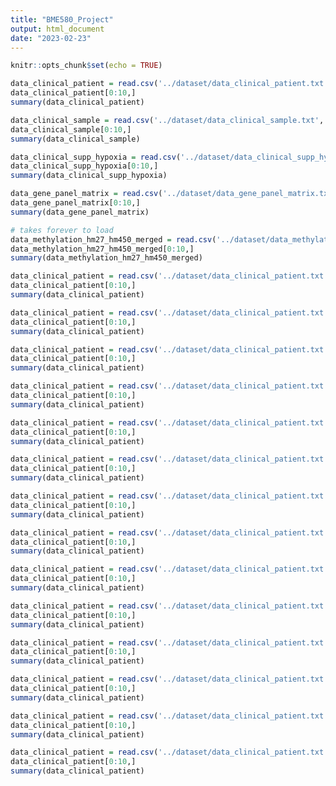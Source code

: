 ```yaml
---
title: "BME580_Project"
output: html_document
date: "2023-02-23"
---
```


```r
knitr::opts_chunk$set(echo = TRUE)
```


```r
data_clinical_patient = read.csv('../dataset/data_clinical_patient.txt', sep='\t', header = TRUE)
data_clinical_patient[0:10,]
summary(data_clinical_patient)
```
```r
data_clinical_sample = read.csv('../dataset/data_clinical_sample.txt', sep='\t', header = TRUE)
data_clinical_sample[0:10,]
summary(data_clinical_sample)
```
```r
data_clinical_supp_hypoxia = read.csv('../dataset/data_clinical_supp_hypoxia.txt', sep='\t', header = TRUE)
data_clinical_supp_hypoxia[0:10,]
summary(data_clinical_supp_hypoxia)
```
```r
data_gene_panel_matrix = read.csv('../dataset/data_gene_panel_matrix.txt', sep='\t', header = TRUE)
data_gene_panel_matrix[0:10,]
summary(data_gene_panel_matrix)
```
```r
# takes forever to load
data_methylation_hm27_hm450_merged = read.csv('../dataset/data_methylation_hm27_hm450_merged.txt', sep='\t', header = TRUE)
data_methylation_hm27_hm450_merged[0:10,]
summary(data_methylation_hm27_hm450_merged)
```
```r
data_clinical_patient = read.csv('../dataset/data_clinical_patient.txt', sep='\t', header = TRUE)
data_clinical_patient[0:10,]
summary(data_clinical_patient)
```
```r
data_clinical_patient = read.csv('../dataset/data_clinical_patient.txt', sep='\t', header = TRUE)
data_clinical_patient[0:10,]
summary(data_clinical_patient)
```
```r
data_clinical_patient = read.csv('../dataset/data_clinical_patient.txt', sep='\t', header = TRUE)
data_clinical_patient[0:10,]
summary(data_clinical_patient)
```
```r
data_clinical_patient = read.csv('../dataset/data_clinical_patient.txt', sep='\t', header = TRUE)
data_clinical_patient[0:10,]
summary(data_clinical_patient)
```
```r
data_clinical_patient = read.csv('../dataset/data_clinical_patient.txt', sep='\t', header = TRUE)
data_clinical_patient[0:10,]
summary(data_clinical_patient)
```
```r
data_clinical_patient = read.csv('../dataset/data_clinical_patient.txt', sep='\t', header = TRUE)
data_clinical_patient[0:10,]
summary(data_clinical_patient)
```
```r
data_clinical_patient = read.csv('../dataset/data_clinical_patient.txt', sep='\t', header = TRUE)
data_clinical_patient[0:10,]
summary(data_clinical_patient)
```
```r
data_clinical_patient = read.csv('../dataset/data_clinical_patient.txt', sep='\t', header = TRUE)
data_clinical_patient[0:10,]
summary(data_clinical_patient)
```
```r
data_clinical_patient = read.csv('../dataset/data_clinical_patient.txt', sep='\t', header = TRUE)
data_clinical_patient[0:10,]
summary(data_clinical_patient)
```
```r
data_clinical_patient = read.csv('../dataset/data_clinical_patient.txt', sep='\t', header = TRUE)
data_clinical_patient[0:10,]
summary(data_clinical_patient)
```
```r
data_clinical_patient = read.csv('../dataset/data_clinical_patient.txt', sep='\t', header = TRUE)
data_clinical_patient[0:10,]
summary(data_clinical_patient)
```
```r
data_clinical_patient = read.csv('../dataset/data_clinical_patient.txt', sep='\t', header = TRUE)
data_clinical_patient[0:10,]
summary(data_clinical_patient)
```
```r
data_clinical_patient = read.csv('../dataset/data_clinical_patient.txt', sep='\t', header = TRUE)
data_clinical_patient[0:10,]
summary(data_clinical_patient)
```
```r
data_clinical_patient = read.csv('../dataset/data_clinical_patient.txt', sep='\t', header = TRUE)
data_clinical_patient[0:10,]
summary(data_clinical_patient)
```



















